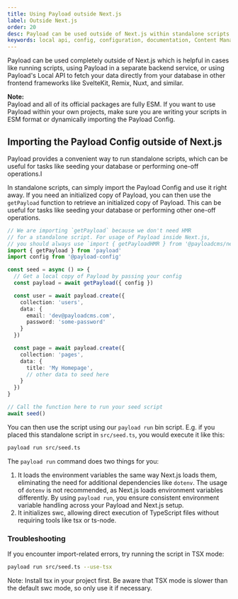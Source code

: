 ```yaml
---
title: Using Payload outside Next.js
label: Outside Next.js
order: 20
desc: Payload can be used outside of Next.js within standalone scripts or in other frameworks like Remix, SvelteKit, Nuxt, and similar.
keywords: local api, config, configuration, documentation, Content Management System, cms, headless, javascript, node, react, express
---
```


Payload can be used completely outside of Next.js which is helpful in cases like running scripts, using Payload in a separate backend service, or using Payload's Local API to fetch your data directly from your database in other frontend frameworks like SvelteKit, Remix, Nuxt, and similar.

<Banner>
  <strong>Note:</strong>
  <br/>
  Payload and all of its official packages are fully ESM. If you want to use Payload within your own projects, make sure you are writing your scripts in ESM format or dynamically importing the Payload Config.
</Banner>

## Importing the Payload Config outside of Next.js

Payload provides a convenient way to run standalone scripts, which can be useful for tasks like seeding your database or performing one-off operations.I

In standalone scripts, can simply import the Payload Config and use it right away. If you need an initialized copy of Payload, you can then use the `getPayload` function to retrieve an initialized copy of Payload. This can be useful for tasks like seeding your database or performing other one-off operations.

```ts
// We are importing `getPayload` because we don't need HMR
// for a standalone script. For usage of Payload inside Next.js,
// you should always use `import { getPayloadHMR } from '@payloadcms/next/utilities'` instead.
import { getPayload } from 'payload'
import config from '@payload-config'

const seed = async () => {
  // Get a local copy of Payload by passing your config
  const payload = await getPayload({ config })

  const user = await payload.create({
    collection: 'users',
    data: {
      email: 'dev@payloadcms.com',
      password: 'some-password'
    }
  })

  const page = await payload.create({
    collection: 'pages',
    data: {
      title: 'My Homepage',
      // other data to seed here
    }
  })
}

// Call the function here to run your seed script
await seed()
```

You can then use the script using our `payload run` bin script. E.g. if you placed this standalone script in `src/seed.ts`, you would execute it like this:

```sh
payload run src/seed.ts
```

The `payload run` command does two things for you:
1. It loads the environment variables the same way Next.js loads them, eliminating the need for additional dependencies like `dotenv`. The usage of `dotenv` is not recommended, as Next.js loads environment variables differently. By using `payload run`, you ensure consistent environment variable handling across your Payload and Next.js setup.
2. It initializes swc, allowing direct execution of TypeScript files without requiring tools like tsx or ts-node.

### Troubleshooting

If you encounter import-related errors, try running the script in TSX mode:

```sh
payload run src/seed.ts --use-tsx
```
Note: Install tsx in your project first. Be aware that TSX mode is slower than the default swc mode, so only use it if necessary.

